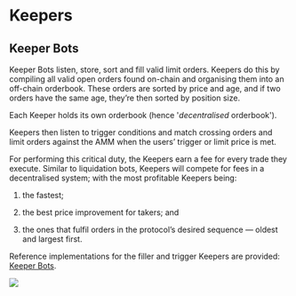 # Keepers


## Keeper Bots

Keeper Bots listen, store, sort and fill valid limit orders. Keepers do this by compiling all valid open orders found on-chain and organising them into an off-chain orderbook. These orders are sorted by price and age, and if two orders have the same age, they’re then sorted by position size.

Each Keeper holds its own orderbook (hence '_decentralised_ orderbook').

Keepers then listen to trigger conditions and match crossing orders and limit orders against the AMM when the users’ trigger or limit price is met.

For performing this critical duty, the Keepers earn a fee for every trade they execute. Similar to liquidation bots, Keepers will compete for fees in a decentralised system; with the most profitable Keepers being:

1.  the fastest;

2.  the best price improvement for takers; and

3.  the ones that fulfil orders in the protocol’s desired sequence — oldest and largest first.

Reference implementations for the filler and trigger Keepers are provided: [Keeper Bots](/tutorial-bots).

![](public/assets/_7EXFtBAy_tQDOSdL_VIL_image.png)
